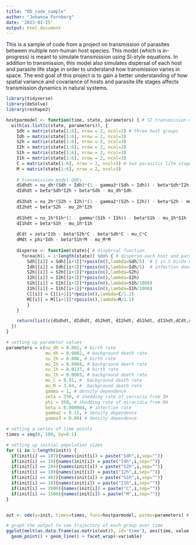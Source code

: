 ---
title: "DD_code_sample"
author: "Johanna Fornberg"
date: '2023-01-25'
output: html_document
---

This is a sample of code from a project on transmission of parasites between multiple non-human host species. This model (which is in-progress) is meant to simulate transmission using SI-style equations. In addition to transmission, this model also simulates dispersal of each host and parasite life stage in order to understand how transmission varies in space. The end goal of this project is to gain a better understanding of how spatial variance and covariance of hosts and parasite life stages affects transmission dynamics in natural systems.

```{r}
library(tidyverse)
library(deSolve)
library(reshape2)

hostparmodel <- function(time, state, parameters) { # SI transmission model
  with(as.list(c(state, parameters)), {
    Sdh = matrix(state[1:6], nrow = 2, ncol=3) # three host groups
    Idh = matrix(state[1:6], nrow = 2, ncol=3)
    S2h = matrix(state[1:6], nrow = 2, ncol=3)
    I2h = matrix(state[1:6], nrow = 2, ncol=3)
    S1h = matrix(state[1:6], nrow = 2, ncol=3)
    I1h = matrix(state[1:6], nrow = 2, ncol=3)
    C = matrix(state[1:6], nrow = 2, ncol=3) # two parasitic life stages
    M = matrix(state[1:6], nrow = 2, ncol=3)
    
    # transmission model ODEs 
    dSdhdt = nu_dh*(Sdh + Idh)*(1 - gamma3*(Sdh + Idh)) - beta*Sdh*I2h - beta*Sdh - mu_dh*Sdh 
    dIdhdt = beta*Sdh*I2h + beta*Sdh - mu_dh*Idh
  
    dS2hdt = nu_2h*(S2h + I2h)*(1 - gamma2*(S2h + I2h)) - beta*S2h - mu_2h*S2h 
    dI2hdt = beta*S2h - mu_2h*I2h
  
    dS1hdt = nu_1h*S1h*(1 - gamma*(S1h + I1h)) - beta*S1h - mu_1h*S1h 
    dI1hdt = beta*S1h - mu_1h*I1h 
    
    dCdt = zeta*I1h - beta*S2h*C - beta*Sdh*C - mu_C*C
    dMdt = phi*Idh - beta*S1h*M - mu_M*M 
    
    disperse <- function(state){ # dispersal function
      foreach(i = 1:length(state)) %do% { # disperse each host and parasite life stage
        Sdh[[i]] = Sdh[[i+1]]*rpois(n(),lambda=Sdh/5)  # 1 in 5 birds will disperse
        Idh[[i]] = Idh[[i+1]]*rpois(n(),lambda=Idh/5)  # infection doesn't affect dispersal
        S2h[[i]] = S2h[[i+1]]*rpois(n(),lambda=S2h)  
        I2h[[i]] = I2h[[i+1]]*rpois(n(),lambda=I2h)  
        S1h[[i]] = S1h[[i+1]]*rpois(n(),lambda=S1h/1000)  
        I1h[[i]] = I1h[[i+1]]*rpois(n(),lambda=I1h/1000)  
        C[[i]] = C[[i+1]]*rpois(n(),lambda=C/1.2)  
        M[[i]] = M[[i+1]]*rpois(n(),lambda=M/1.1)  
        }
    }

    return(list(c(dSdhdt, dIdhdt, dS2hdt, dI2hdt, dS1hdt, dI1hdt,dCdt,dMdt)))
  })
}

# setting up parameter values
parameters = c(nu_dh = 0.002, # birth rate
               mu_dh = 0.0002, # background death rate
               nu_2h = 0.008, # birth rate
               mu_2h = 0.0004, # background death rate
               nu_1h = 0.0137, # birth rate
               mu_1h = 0.0003, # background death rate
               mu_C = 0.91, #  background death rate
               mu_M = 3.04, #  background death rate
               gamma = 1, # density dependence
               zeta = 350, # shedding rate of cercaria from IH 
               phi = 350, # shedding rate of miracidia from DH 
               beta = 0.000004, # infection rate 
               gamma2 = 0.11, # density dependence
               gamma3 = 0.09) # density dependence

# setting a series of time points 
times = seq(0, 100, by=0.1)

# setting up initial population sizes 
for (i in 1:length(init)) {
  if(init[i] == 107){names(init[i]) = paste("Sdh",i,sep="")}
  if(init[i] == 10){names(init[i]) = paste("Idh",i,sep="")} 
  if(init[i] == 204){names(init[i]) = paste("S2h",i,sep="")}
  if(init[i] == 10){names(init[i]) = paste("I2h",i,sep="")}
  if(init[i] == 402){names(init[i]) = paste("S1h",i,sep="")}
  if(init[i] == 10){names(init[i]) = paste("I1h",i,sep="")}
  if(init[i] == 2000){names(init[i]) = paste("C",i,sep="")}
  if(init[i] == 1500){names(init[i]) = paste("M",i,sep="")}
}


out <- ode(y=init, times=times, func=hostparmodel, parms=parameters) # solve the differential equations 

# graph the output to see trajectory of each group over time
ggplot(melt(as.data.frame(as.matrix(out)), id='time'), aes(time, value, col=variable)) + 
  geom_point() + geom_line() + facet_wrap(~variable)

```